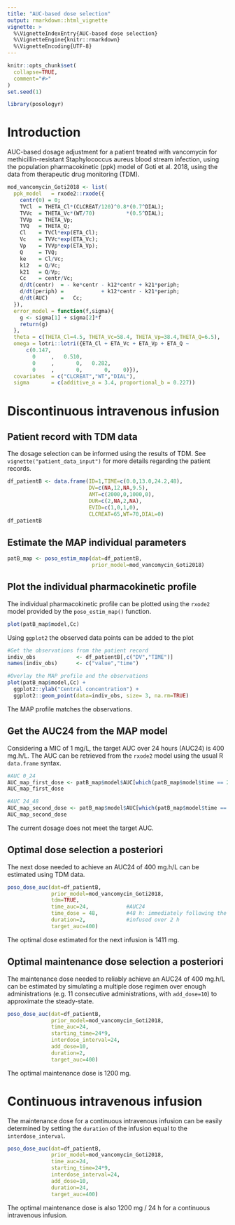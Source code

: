 ```yaml
---
title: "AUC-based dose selection"
output: rmarkdown::html_vignette
vignette: >
  %\VignetteIndexEntry{AUC-based dose selection}
  %\VignetteEngine{knitr::rmarkdown}
  %\VignetteEncoding{UTF-8}
---
```


```r
knitr::opts_chunk$set(
  collapse=TRUE,
  comment="#>"
)
set.seed(1)
```

```r
library(posologyr)
```

# Introduction
AUC-based dosage adjustment for a patient treated with vancomycin for methicillin-resistant Staphylococcus aureus blood stream infection, using the population pharmacokinetic (ppk) model of Goti et al. 2018, using the data from therapeutic drug monitoring (TDM).

```r
mod_vancomycin_Goti2018 <- list(
  ppk_model   = rxode2::rxode({
    centr(0) = 0;
    TVCl  = THETA_Cl*(CLCREAT/120)^0.8*(0.7^DIAL);
    TVVc  = THETA_Vc*(WT/70)          *(0.5^DIAL);
    TVVp  = THETA_Vp;
    TVQ   = THETA_Q;
    Cl    = TVCl*exp(ETA_Cl);
    Vc    = TVVc*exp(ETA_Vc);
    Vp    = TVVp*exp(ETA_Vp);
    Q     = TVQ;
    ke    = Cl/Vc;
    k12   = Q/Vc;
    k21   = Q/Vp;
    Cc    = centr/Vc;
    d/dt(centr)  = - ke*centr - k12*centr + k21*periph;
    d/dt(periph) =            + k12*centr - k21*periph;
    d/dt(AUC)    =   Cc;
  }),
  error_model = function(f,sigma){
    g <- sigma[1] + sigma[2]*f
    return(g)
  },
  theta = c(THETA_Cl=4.5, THETA_Vc=58.4, THETA_Vp=38.4,THETA_Q=6.5),
  omega = lotri::lotri({ETA_Cl + ETA_Vc + ETA_Vp + ETA_Q ~
      c(0.147,
        0     ,   0.510,
        0     ,       0,   0.282,
        0     ,       0,       0,    0)}),
  covariates  = c("CLCREAT","WT","DIAL"),
  sigma       = c(additive_a = 3.4, proportional_b = 0.227))
```

# Discontinuous intravenous infusion

## Patient record with TDM data

The dosage selection can be informed using the results of TDM. See `vignette("patient_data_input")` for more details regarding the patient records.

```r
df_patientB <- data.frame(ID=1,TIME=c(0.0,13.0,24.2,48),
                          DV=c(NA,12,NA,9.5),
                          AMT=c(2000,0,1000,0),
                          DUR=c(2,NA,2,NA),
                          EVID=c(1,0,1,0),
                          CLCREAT=65,WT=70,DIAL=0)
df_patientB
```

## Estimate the MAP individual parameters

```r
patB_map <- poso_estim_map(dat=df_patientB,
                           prior_model=mod_vancomycin_Goti2018)
```

## Plot the individual pharmacokinetic profile

The individual pharmacokinetic profile can be plotted using the `rxode2` model provided by the `poso_estim_map()` function.

```r
plot(patB_map$model,Cc)
```

Using `ggplot2` the observed data points can be added to the plot

```r
#Get the observations from the patient record
indiv_obs             <- df_patientB[,c("DV","TIME")]
names(indiv_obs)      <- c("value","time")

#Overlay the MAP profile and the observations
plot(patB_map$model,Cc) +
  ggplot2::ylab("Central concentration") +
  ggplot2::geom_point(data=indiv_obs, size= 3, na.rm=TRUE)

```

The MAP profile matches the observations.

## Get the AUC24 from the MAP model

Considering a MIC of 1 mg/L, the target AUC over 24 hours (AUC24) is 400 mg.h/L. The AUC can be retrieved from the `rxode2` model using the usual R `data.frame` syntax.

```r
#AUC 0_24
AUC_map_first_dose <- patB_map$model$AUC[which(patB_map$model$time == 24)]
AUC_map_first_dose

#AUC 24_48
AUC_map_second_dose <- patB_map$model$AUC[which(patB_map$model$time == 48)] - AUC_map_first_dose
AUC_map_second_dose
```

The current dosage does not meet the target AUC.

## Optimal dose selection a posteriori

The next dose needed to achieve an AUC24 of 400 mg.h/L can be estimated using TDM data.

```r
poso_dose_auc(dat=df_patientB,
              prior_model=mod_vancomycin_Goti2018,
              tdm=TRUE,
              time_auc=24,            #AUC24
              time_dose = 48,         #48 h: immediately following the last observation
              duration=2,             #infused over 2 h
              target_auc=400)
```
The optimal dose estimated for the next infusion is 1411 mg.

## Optimal maintenance dose selection a posteriori

The maintenance dose needed to reliably achieve an AUC24 of 400 mg.h/L can be estimated by simulating a multiple dose regimen over enough administrations (e.g. 11 consecutive administrations, with `add_dose=10`) to approximate the steady-state.

```r
poso_dose_auc(dat=df_patientB,
              prior_model=mod_vancomycin_Goti2018,
              time_auc=24,
              starting_time=24*9,
              interdose_interval=24,
              add_dose=10,
              duration=2,
              target_auc=400)
```
The optimal maintenance dose is 1200 mg.

# Continuous intravenous infusion

The maintenance dose for a continuous intravenous infusion can be easily determined by setting the `duration` of the infusion equal to the `interdose_interval`.

```r
poso_dose_auc(dat=df_patientB,
              prior_model=mod_vancomycin_Goti2018,
              time_auc=24,
              starting_time=24*9,
              interdose_interval=24,
              add_dose=10,
              duration=24,
              target_auc=400)
```

The optimal maintenance dose is also 1200 mg / 24 h for a continuous intravenous infusion.
